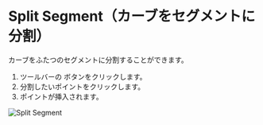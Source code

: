 
# Split Segment（カーブをセグメントに分割）

<Reference shortcut="" command="split-segment" button="ツールバー" />

カーブをふたつのセグメントに分割することができます。

1. ツールバーの <ButtonIcon type="button-split-segment" /> ボタンをクリックします。
2. 分割したいポイントをクリックします。
3. ポイントが挿入されます。

![Split Segment](/img/split-segment.gif)